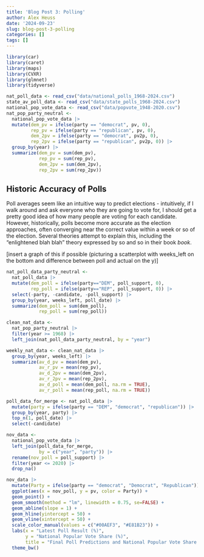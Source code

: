 ```yaml
---
title: 'Blog Post 3: Polling'
author: Alex Heuss
date: '2024-09-23'
slug: blog-post-3-polling
categories: []
tags: []
---
```

```r
library(car)
library(caret)
library(maps)
library(CVXR)
library(glmnet)
library(tidyverse)
```

```r
nat_poll_data <- read_csv("data/national_polls_1968-2024.csv")
state_av_poll_data <- read_csv("data/state_polls_1968-2024.csv")
national_pop_vote_data <- read_csv("data/popvote_1948-2020.csv") 
nat_pop_party_neutral <- 
  national_pop_vote_data |>
  mutate(dem_pv = ifelse(party == "democrat", pv, 0),
         rep_pv = ifelse(party == "republican", pv, 0),
         dem_2pv = ifelse(party == "democrat", pv2p, 0),
         rep_2pv = ifelse(party == "republican", pv2p, 0)) |>
  group_by(year) |>
  summarize(dem_pv = sum(dem_pv),
            rep_pv = sum(rep_pv),
            dem_2pv = sum(dem_2pv),
            rep_2pv = sum(rep_2pv))

```

## Historic Accuracy of Polls

Poll averages seem like an intuitive way to predict elections - intuitively, if I walk around and ask everyone who they are going to vote for, I should get a pretty good idea of how many people are voting for each candidate. However, historically, polls become more accurate as the election approaches, often converging near the correct value within a week or so of the election. Several theories attempt to explain this, including the "enlightened blah blah" theory expressed by so and so in their book *book*.

[insert a graph of this if possible (picturing a scatterplot with weeks_left on the bottom and difference between poll and actual on the y)]



```r

nat_poll_data_party_neutral <- 
  nat_poll_data |>
  mutate(dem_poll = ifelse(party=="DEM", poll_support, 0),
         rep_poll = ifelse(party=="REP", poll_support, 0)) |>
  select(-party, -candidate, -poll_support) |>
  group_by(year, weeks_left, poll_date) |>
  summarize(dem_poll = sum(dem_poll),
            rep_poll = sum(rep_poll))

clean_nat_data <- 
  nat_pop_party_neutral |>
  filter(year >= 1968) |>
  left_join(nat_poll_data_party_neutral, by = "year")

weekly_nat_data <- clean_nat_data |>
  group_by(year, weeks_left) |>
  summarize(av_d_pv = mean(dem_pv),
            av_r_pv = mean(rep_pv),
            av_d_2pv = mean(dem_2pv),
            av_r_2pv = mean(rep_2pv),
            av_d_poll = mean(dem_poll, na.rm = TRUE),
            av_r_poll = mean(rep_poll, na.rm = TRUE))

poll_data_for_merge <- nat_poll_data |> 
  mutate(party = ifelse(party == "DEM", "democrat", "republican")) |>
  group_by(year, party) |> 
  top_n(1, poll_date) |> 
  select(-candidate)

nov_data <- 
  national_pop_vote_data |> 
  left_join(poll_data_for_merge,
            by = c("year", "party")) |>
  rename(nov_poll = poll_support) |>
  filter(year <= 2020) |>
  drop_na()
```

```r

nov_data |>
  mutate(Party = ifelse(party == "democrat", "Democrat", "Republican")) |>
  ggplot(aes(x = nov_poll, y = pv, color = Party)) +
  geom_point() + 
  geom_smooth(method = "lm", linewidth = 0.75, se=FALSE) +
  geom_abline(slope = 1) + 
  geom_hline(yintercept = 50) +
  geom_vline(xintercept = 50) +
  scale_color_manual(values = c("#00AEF3", "#E81B23")) +
  labs(x = "Latest Poll Result (%)", 
       y = "National Popular Vote Share (%)", 
       title = "Final Poll Predictions and National Popular Vote Share (1968-2020)") +
  theme_bw()


```